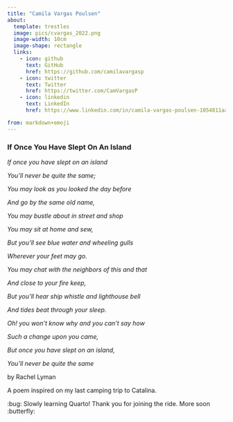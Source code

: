```yaml
---
title: "Camila Vargas Poulsen"
about:
  template: trestles
  image: pics/cvargas_2022.png
  image-width: 10cm
  image-shape: rectangle
  links:
    - icon: github
      text: GitHub
      href: https://github.com/camilavargasp
    - icon: twitter
      text: Twitter
      href: https://twitter.com/CamVargasP
    - icon: linkedin
      text: LinkedIn
      href: https://www.linkedin.com/in/camila-vargas-poulsen-1054811aa/

from: markdown+emoji
---
```


### If Once You Have Slept On An Island

*If once you have slept on an island*

*You'll never be quite the same;*

*You may look as you looked the day before*

*And go by the same old name,*

*You may bustle about in street and shop*

*You may sit at home and sew,*

*But you'll see blue water and wheeling gulls*

*Wherever your feet may go.*

*You may chat with the neighbors of this and that*

*And close to your fire keep,*

*But you'll hear ship whistle and lighthouse bell*

*And tides beat through your sleep.*

*Oh! you won't know why and you can't say how*

*Such a change upon you came,*

*But once you have slept on an island,*

*You'll never be quite the same*

by Rachel Lyman

A poem inspired on my last camping trip to Catalina.

:bug: Slowly learning Quarto! Thank you for joining the ride. More soon :butterfly:
